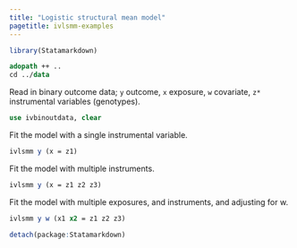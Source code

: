 ```yaml
---
title: "Logistic structural mean model"
pagetitle: ivlsmm-examples
---
```


```r
library(Statamarkdown)
```

```stata
adopath ++ ..
cd ../data
```

Read in binary outcome data; `y` outcome, `x` exposure, `w` covariate, `z*` instrumental variables (genotypes).
```stata
use ivbinoutdata, clear
```

Fit the model with a single instrumental variable.
```stata
ivlsmm y (x = z1)
```

Fit the model with multiple instruments.
```stata
ivlsmm y (x = z1 z2 z3)
```

Fit the model with multiple exposures, and instruments, and adjusting for w.
```stata
ivlsmm y w (x1 x2 = z1 z2 z3)
```

```r
detach(package:Statamarkdown)
```
